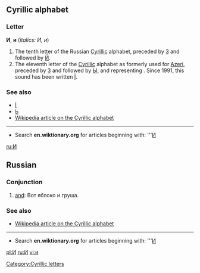 ==Cyrillic alphabet==
===Letter===
'''И''', '''и''' (''italics: И, и'')

#The tenth letter of the Russian [[Cyrillic]] alphabet, preceded by [[З]] and followed by [[Й]].
#The eleventh letter of the [[Cyrillic]] alphabet as formerly used for [[Azeri]], preceded by [[З]] and followed by [[Ы]], and representing {{IPA|/ɪ/}}. Since 1991, this sound has been written [[İ]].

===See also===
*[[İ]]
*[[Ь]]
*[[w:Cyrillic alphabet|Wikipedia article on the Cyrillic alphabet]]

----

*Search '''en.wiktionary.org''' for articles beginning with: '''[http://wiktionary.org/w/wiki.phtml?title=Special:Allpages&from=И И]

[[ru:И]]
[[Category:Cyrillic letters]]

== Russian ==
=== Conjunction ===

# [[and]]: Вот яблоко и груша.

===See also===
*[[w:Cyrillic alphabet|Wikipedia article on the Cyrillic alphabet]]

----

*Search '''en.wiktionary.org''' for articles beginning with: '''[http://wiktionary.org/w/wiki.phtml?title=Special:Allpages&from=И И]

[[pl:И]]
[[ru:И]]
[[vi:и]]